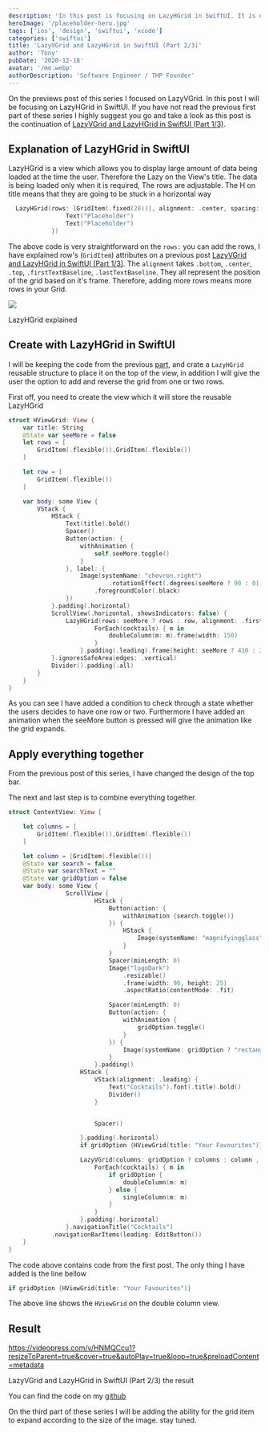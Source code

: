 ```yaml
---
description: 'In this post is focusing on LazyHGrid in SwiftUI. It is explained how to use LazyHGrid creating a stunning designed cocktail app'
heroImage: '/placeholder-hero.jpg'
tags: ['ios', 'design', 'swiftui', 'xcode']
categories: ['swiftui']
title: 'LazyVGrid and LazyHGrid in SwiftUI (Part 2/3)'
author: 'Tony'
pubDate: '2020-12-18'
avatar: '/me.webp'
authorDescription: 'Software Engineer / THP Founder'
---
```


On the previews post of this series I focused on LazyVGrid. In this post I will be focusing on LazyHGrid in SwiftUI. If you have not read the previous first part of these series I highly suggest you go and take a look as this post is the continuation of [LazyVGrid and LazyHGrid in SwiftUI (Part 1/3)](https://thehappyprogrammer.com/lazyvgrid-and-lazyhgrid-in-swiftui-part-1/).

## Explanation of LazyHGrid in SwiftUI

LazyHGrid is a view which allows you to display large amount of data being loaded at the time the user. Therefore the Lazy on the View's title. The data is being loaded only when it is required, The rows are adjustable. The H on title means that they are going to be stuck in a horizontal way

```swift
  LazyHGrid(rows: [GridItem(.fixed(20))], alignment: .center, spacing: nil, pinnedViews: [], content: {
                Text("Placeholder")
                Text("Placeholder")
            })
```

The above code is very straightforward on the `rows:` you can add the rows, I have explained row's (`GridItem`) attributes on a previous post [LazyVGrid and LazyHGrid in SwiftUI (Part 1/3)](https://thehappyprogrammer.com/lazyvgrid-and-lazyhgrid-in-swiftui-part-1/). The `alignment` takes `.bottom`, `.center`, `.top`, `.firstTextBaseline`, `.lastTextBaseline`. They all represent the position of the grid based on it's frame. Therefore, adding more rows means more rows in your Grid.

![](/images/lazyhgrid.png)

LazyHGrid explained

## Create with LazyHGrid in SwiftUI

I will be keeping the code from the previous [part](https://thehappyprogrammer.com/lazyvgrid-and-lazyhgrid-in-swiftui-part-1/), and crate a `LazyHGrid` reusable structure to place it on the top of the view, in addition I will give the user the option to add and reverse the grid from one or two rows.

First off, you need to create the view which it will store the reusable LazyHGrid

```swift
struct HViewGrid: View {
    var title: String
    @State var seeMore = false
    let rows = [
        GridItem(.flexible()),GridItem(.flexible())
    ]

    let row = [
        GridItem(.flexible())
    ]

    var body: some View {
        VStack {
            HStack {
                Text(title).bold()
                Spacer()
                Button(action: {
                    withAnimation {
                        self.seeMore.toggle()
                    }
                }, label: {
                    Image(systemName: "chevron.right")
                            .rotationEffect(.degrees(seeMore ? 90 : 0))
                        .foregroundColor(.black)
                })
            }.padding(.horizontal)
            ScrollView(.horizontal, showsIndicators: false) {
                LazyHGrid(rows: seeMore ? rows : row, alignment: .firstTextBaseline) {
                        ForEach(cocktails) { m in
                            doubleColumn(m: m).frame(width: 150)
                        }
                    }.padding(.leading).frame(height: seeMore ? 410 : 200)
            }.ignoresSafeArea(edges: .vertical)
            Divider().padding(.all)
        }
    }
}
```

As you can see I have added a condition to check through a state whether the users decides to have one row or two. Furthermore I have added an animation when the seeMore button is pressed will give the animation like the grid expands.

## Apply everything together

From the previous post of this series, I have changed the design of the top bar.

The next and last step is to combine everything together.

```swift
struct ContentView: View {

    let columns = [
        GridItem(.flexible()),GridItem(.flexible())
    ]

    let column = [GridItem(.flexible())]
    @State var search = false
    @State var searchText = ""
    @State var gridOption = false
    var body: some View {
                ScrollView {
                        HStack {
                            Button(action: {
                                withAnimation {search.toggle()}
                            }) {
                                HStack {
                                    Image(systemName: "magnifyingglass").foregroundColor(.black).font(.title2)
                                }
                            }
                            Spacer(minLength: 0)
                            Image("logoDark")
                                .resizable()
                                .frame(width: 90, height: 25)
                                .aspectRatio(contentMode: .fit)

                            Spacer(minLength: 0)
                            Button(action: {
                                withAnimation {
                                    gridOption.toggle()
                                }
                            }) {
                                Image(systemName: gridOption ? "rectangle.grid.1x2.fill" : "square.grid.2x2.fill").foregroundColor(.black).font(.title2)
                            }
                        }.padding()
                    HStack {
                        VStack(alignment: .leading) {
                            Text("Cocktails").font(.title).bold()
                            Divider()
                        }


                        Spacer()

                    }.padding(.horizontal)
                    if gridOption {HViewGrid(title: "Your Favourites")}

                    LazyVGrid(columns: gridOption ? columns : column , alignment: .center) {
                        ForEach(cocktails) { m in
                            if gridOption {
                                doubleColumn(m: m)
                            } else {
                                singleColumn(m: m)
                            }
                        }
                    }.padding(.horizontal)
                }.navigationTitle("Cocktails")
            .navigationBarItems(leading: EditButton())
    }
}
```

The code above contains code from the first post. The only thing I have added is the line bellow

```swift
if gridOption {HViewGrid(title: "Your Favourites")}
```

The above line shows the `HViewGrid` on the double column view.

## Result

https://videopress.com/v/HNMQCcu1?resizeToParent=true&cover=true&autoPlay=true&loop=true&preloadContent=metadata

LazyVGrid and LazyHGrid in SwiftUI (Part 2/3) the result

You can find the code on my [github](https://github.com/MyNameIsBond/LazyStackSwiftUI)

On the third part of these series I will be adding the ability for the grid item to expand according to the size of the image. stay tuned.
